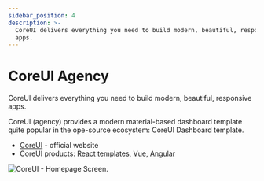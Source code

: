 ```yaml
---
sidebar_position: 4
description: >-
  CoreUI delivers everything you need to build modern, beautiful, responsive
  apps.
---
```


# CoreUI Agency

<SubHeading>CoreUI delivers everything you need to build modern, beautiful, responsive apps.</SubHeading>

CoreUI (agency) provides a modern material-based dashboard template quite popular in the ope-source ecosystem: CoreUI Dashboard template.

- [CoreUI](https://bit.ly/2VTDaxg) - official website
- CoreUI products: [React templates](https://bit.ly/3pBNuqP), [Vue](https://bit.ly/3tiiXiX), [Angular](https://coreui.io/angular/?AFFILIATE=128200)

![CoreUI - Homepage Screen.](../../../static/assets/docs-cover-coreui.jpg)

&#x20;
